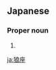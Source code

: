 ==Japanese==
{{ja-kanjitab|yomi=y|おおかみ|ざ}}

===Proper noun===
{{ja-pos|proper|おおかみざ|hhira=おほかみざ}}

# {{altspell|lang=ja|おおかみ座||[[Lupus]]}}

[[ja:狼座]]
